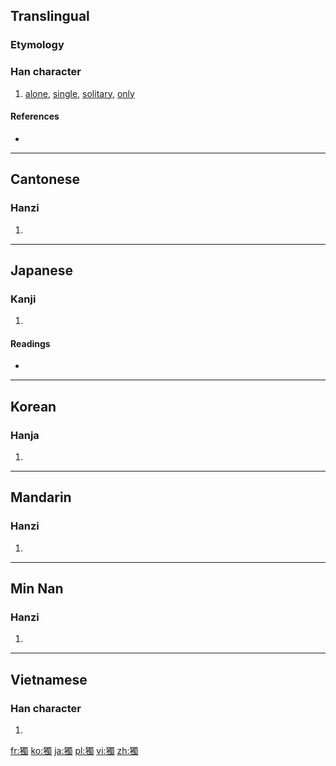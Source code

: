 {{also|独}}
==Translingual==

===Etymology===
{{Han compound|犬|蜀|c1=s|c2=p|ls=psc}}

===Han character===
{{Han char|rn=94|rad=犬|as=13|sn=16|four=4622<sub>7</sub>|canj=大竹田中戈 (KHWLI)}}

# [[alone]], [[single]], [[solitary]], [[only]]

====References====
* {{Han ref|kx=0719.250|dkj=20725|dj=1130.230|hdz=21372.030|uh=7368|ud=29544|bh=BF57|bd=48983}}

----

==Cantonese==

===Hanzi===
{{yue-hanzi|sim=独|jyut=duk6|y=duk6}}

# {{defn|Cantonese|sort=犬13}}

----

==Japanese==

===Kanji===
{{ja-kanji|grade=|rs=犬13}}

# {{defn|Japanese|sort=犬13}}

====Readings====
* {{ja-readings|on=[[どく]] (doku), [[とく]] (toku)|kun=[[ひとり]] (hitori)}}

----

==Korean==

===Hanja===
{{ko-hanja|hangeul=독|eumhun=|rv=dok|mr=tok|y=tok}}

# {{defn|Korean|sort=犬13}}

----

==Mandarin==

===Hanzi===
{{cmn-hanzi|sim=独|pin=[[dú]] ([[du2]])|wg=tu<sup>2</sup>}}

# {{defn|Mandarin|sort=犬13}}

----
==Min Nan==

===Hanzi===
{{nan-hanzi|poj=to̍k, ta̍k}}

# {{defn|Min Nan}}

----

==Vietnamese==

===Han character===
{{vi-hantu|[[độc]], [[dọc]]|rs=犬13}}

# {{defn|Vietnamese|sort=犬13}}

[[fr:獨]]
[[ko:獨]]
[[ja:獨]]
[[pl:獨]]
[[vi:獨]]
[[zh:獨]]